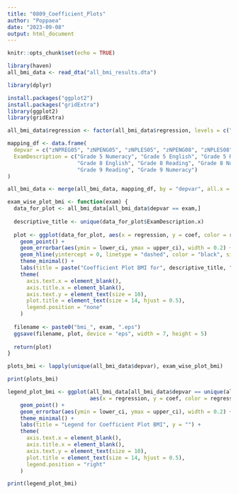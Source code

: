 ---
title: "0809_Coefficient_Plots"
author: "Poppaea"
date: "2023-09-08"
output: html_document
---

```{r setup, include=FALSE}
knitr::opts_chunk$set(echo = TRUE)
```

```{r}
library(haven)
all_bmi_data <- read_dta("all_bmi_results.dta")
```

```{r}
library(dplyr)
```

```{r}
install.packages("ggplot2")
install.packages("gridExtra")
library(ggplot2)
library(gridExtra)
```

```{r}

all_bmi_data$regression <- factor(all_bmi_data$regression, levels = c("phenotypic", "mr_unrel", "mr_unrel_PCs", "mr_wf", "mr_wf_PCs"))

mapping_df <- data.frame(
  depvar = c("zNPREG05", "zNPENG05", "zNPLES05", "zNPENG08", "zNPLES08", "zNPREG08", "zNPLES09", "zNPREG09"),
  ExamDescription = c("Grade 5 Numeracy", "Grade 5 English", "Grade 5 Reading",
                      "Grade 8 English", "Grade 8 Reading", "Grade 8 Numeracy",
                      "Grade 9 Reading", "Grade 9 Numeracy")
)

all_bmi_data <- merge(all_bmi_data, mapping_df, by = "depvar", all.x = TRUE)

exam_wise_plot_bmi <- function(exam) {
  data_for_plot <- all_bmi_data[all_bmi_data$depvar == exam,]
  
  descriptive_title <- unique(data_for_plot$ExamDescription.x)
  
  plot <- ggplot(data_for_plot, aes(x = regression, y = coef, color = regression)) +
    geom_point() +
    geom_errorbar(aes(ymin = lower_ci, ymax = upper_ci), width = 0.2) +
    geom_hline(yintercept = 0, linetype = "dashed", color = "black", size = 0.5) +
    theme_minimal() +
    labs(title = paste("Coefficient Plot BMI for", descriptive_title, ""), y = "") +
    theme(
      axis.text.x = element_blank(),
      axis.title.x = element_blank(),
      axis.text.y = element_text(size = 10),
      plot.title = element_text(size = 14, hjust = 0.5),
      legend.position = "none"
    )
  
  filename <- paste0("bmi_", exam, ".eps")
  ggsave(filename, plot, device = "eps", width = 7, height = 5)
  
  return(plot)
}

plots_bmi <- lapply(unique(all_bmi_data$depvar), exam_wise_plot_bmi)

print(plots_bmi)

```



```{r}
legend_plot_bmi <- ggplot(all_bmi_data[all_bmi_data$depvar == unique(all_bmi_data$depvar)[1],], 
                          aes(x = regression, y = coef, color = regression)) +
    geom_point() +
    geom_errorbar(aes(ymin = lower_ci, ymax = upper_ci), width = 0.2) +
    theme_minimal() +
    labs(title = "Legend for Coefficient Plot BMI", y = "") + 
    theme(
      axis.text.x = element_blank(),
      axis.title.x = element_blank(),
      axis.text.y = element_text(size = 10),
      plot.title = element_text(size = 14, hjust = 0.5),
      legend.position = "right"
    )

print(legend_plot_bmi)
```

